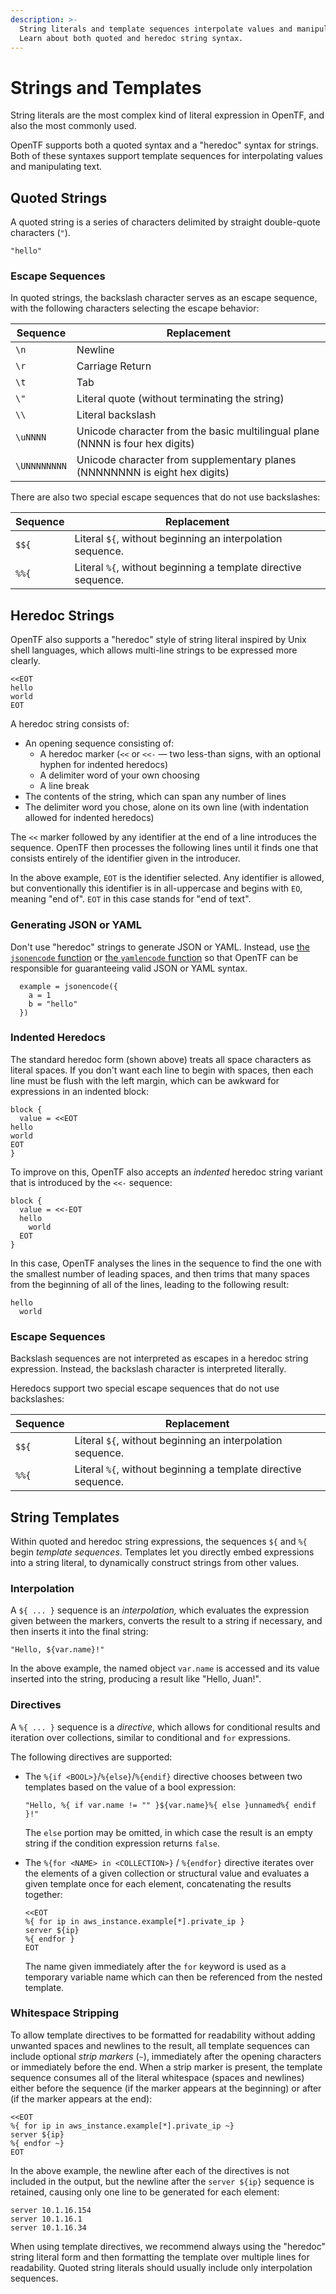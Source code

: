 ```yaml
---
description: >-
  String literals and template sequences interpolate values and manipulate text.
  Learn about both quoted and heredoc string syntax.
---
```


# Strings and Templates

String literals are the most complex kind of literal expression in
OpenTF, and also the most commonly used.

OpenTF supports both a quoted syntax and a "heredoc" syntax for strings.
Both of these syntaxes support template sequences for interpolating values and
manipulating text.

## Quoted Strings

A quoted string is a series of characters delimited by straight double-quote
characters (`"`).

```
"hello"
```

### Escape Sequences

In quoted strings, the backslash character serves as an escape
sequence, with the following characters selecting the escape behavior:

| Sequence     | Replacement                                                                   |
| ------------ | ----------------------------------------------------------------------------- |
| `\n`         | Newline                                                                       |
| `\r`         | Carriage Return                                                               |
| `\t`         | Tab                                                                           |
| `\"`         | Literal quote (without terminating the string)                                |
| `\\`         | Literal backslash                                                             |
| `\uNNNN`     | Unicode character from the basic multilingual plane (NNNN is four hex digits) |
| `\UNNNNNNNN` | Unicode character from supplementary planes (NNNNNNNN is eight hex digits)    |

There are also two special escape sequences that do not use backslashes:

| Sequence | Replacement                                                    |
| -------- | -------------------------------------------------------------- |
| `$${`    | Literal `${`, without beginning an interpolation sequence.     |
| `%%{`    | Literal `%{`, without beginning a template directive sequence. |

## Heredoc Strings

OpenTF also supports a "heredoc" style of string literal inspired by Unix
shell languages, which allows multi-line strings to be expressed more clearly.

```hcl
<<EOT
hello
world
EOT
```

A heredoc string consists of:

- An opening sequence consisting of:
  - A heredoc marker (`<<` or `<<-` — two less-than signs, with an optional hyphen for indented heredocs)
  - A delimiter word of your own choosing
  - A line break
- The contents of the string, which can span any number of lines
- The delimiter word you chose, alone on its own line (with indentation allowed for indented heredocs)

The `<<` marker followed by any identifier at the end of a line introduces the
sequence. OpenTF then processes the following lines until it finds one that
consists entirely of the identifier given in the introducer.

In the above example, `EOT` is the identifier selected. Any identifier is
allowed, but conventionally this identifier is in all-uppercase and begins with
`EO`, meaning "end of". `EOT` in this case stands for "end of text".

### Generating JSON or YAML

Don't use "heredoc" strings to generate JSON or YAML. Instead, use
[the `jsonencode` function](/docs/language/functions/jsonencode) or
[the `yamlencode` function](/docs/language/functions/yamlencode) so that OpenTF
can be responsible for guaranteeing valid JSON or YAML syntax.

```hcl
  example = jsonencode({
    a = 1
    b = "hello"
  })
```

### Indented Heredocs

The standard heredoc form (shown above) treats all space characters as literal
spaces. If you don't want each line to begin with spaces, then each line must be
flush with the left margin, which can be awkward for expressions in an
indented block:

```hcl
block {
  value = <<EOT
hello
world
EOT
}
```

To improve on this, OpenTF also accepts an _indented_ heredoc string variant
that is introduced by the `<<-` sequence:

```hcl
block {
  value = <<-EOT
  hello
    world
  EOT
}
```

In this case, OpenTF analyses the lines in the sequence to find the one
with the smallest number of leading spaces, and then trims that many spaces
from the beginning of all of the lines, leading to the following result:

```
hello
  world
```

### Escape Sequences

Backslash sequences are not interpreted as escapes in a heredoc string
expression. Instead, the backslash character is interpreted literally.

Heredocs support two special escape sequences that do not use backslashes:

| Sequence | Replacement                                                    |
| -------- | -------------------------------------------------------------- |
| `$${`    | Literal `${`, without beginning an interpolation sequence.     |
| `%%{`    | Literal `%{`, without beginning a template directive sequence. |

## String Templates

Within quoted and heredoc string expressions, the sequences `${` and `%{` begin
_template sequences_. Templates let you directly embed expressions into a string
literal, to dynamically construct strings from other values.

### Interpolation

A `${ ... }` sequence is an _interpolation,_ which evaluates the expression
given between the markers, converts the result to a string if necessary, and
then inserts it into the final string:

```hcl
"Hello, ${var.name}!"
```

In the above example, the named object `var.name` is accessed and its value
inserted into the string, producing a result like "Hello, Juan!".

### Directives

A `%{ ... }` sequence is a _directive_, which allows for conditional
results and iteration over collections, similar to conditional
and `for` expressions.

The following directives are supported:

- The `%{if <BOOL>}`/`%{else}`/`%{endif}` directive chooses between two templates based
  on the value of a bool expression:

  ```hcl
  "Hello, %{ if var.name != "" }${var.name}%{ else }unnamed%{ endif }!"
  ```

  The `else` portion may be omitted, in which case the result is an empty
  string if the condition expression returns `false`.

- The `%{for <NAME> in <COLLECTION>}` / `%{endfor}` directive iterates over the
  elements of a given collection or structural value and evaluates a given
  template once for each element, concatenating the results together:

  ```hcl
  <<EOT
  %{ for ip in aws_instance.example[*].private_ip }
  server ${ip}
  %{ endfor }
  EOT
  ```

  The name given immediately after the `for` keyword is used as a temporary
  variable name which can then be referenced from the nested template.

### Whitespace Stripping

To allow template directives to be formatted for readability without adding
unwanted spaces and newlines to the result, all template sequences can include
optional _strip markers_ (`~`), immediately after the opening characters or
immediately before the end. When a strip marker is present, the template
sequence consumes all of the literal whitespace (spaces and newlines) either
before the sequence (if the marker appears at the beginning) or after (if the
marker appears at the end):

```hcl
<<EOT
%{ for ip in aws_instance.example[*].private_ip ~}
server ${ip}
%{ endfor ~}
EOT
```

In the above example, the newline after each of the directives is not included
in the output, but the newline after the `server ${ip}` sequence is retained,
causing only one line to be generated for each element:

```
server 10.1.16.154
server 10.1.16.1
server 10.1.16.34
```

When using template directives, we recommend always using the "heredoc" string
literal form and then formatting the template over multiple lines for
readability. Quoted string literals should usually include only interpolation
sequences.
